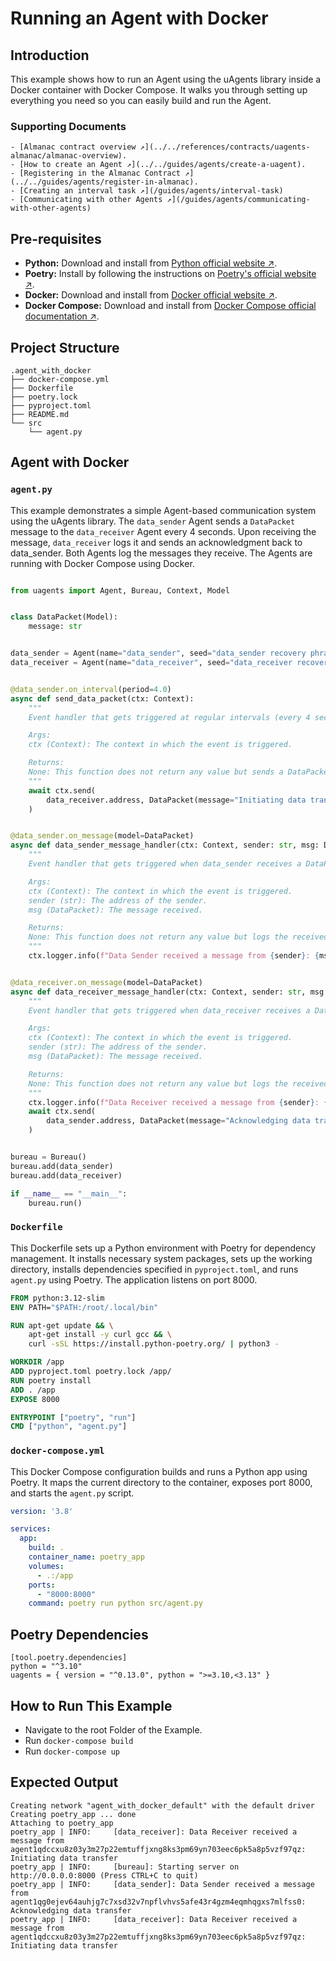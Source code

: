 
# Running an Agent with Docker

## Introduction


This example shows how to run an Agent using the uAgents library inside a Docker container with Docker Compose. It walks you through setting up everything you need so you can easily build and run the Agent.


### Supporting Documents
   
    - [Almanac contract overview ↗️](../../references/contracts/uagents-almanac/almanac-overview).
    - [How to create an Agent ↗️](../../guides/agents/create-a-uagent).
    - [Registering in the Almanac Contract ↗️](../../guides/agents/register-in-almanac).
    - [Creating an interval task ↗️](/guides/agents/interval-task)
    - [Communicating with other Agents ↗️](/guides/agents/communicating-with-other-agents)


## Pre-requisites

- **Python:** Download and install from [Python official website ↗️](https://www.python.org/downloads/).
- **Poetry:** Install by following the instructions on [Poetry's official website ↗️](https://python-poetry.org/docs/#installation).
- **Docker:** Download and install from [Docker official website ↗️](https://docs.docker.com/get-docker/).
- **Docker Compose:** Download and install from [Docker Compose official documentation ↗️](https://docs.docker.com/compose/).

## Project Structure

```
.agent_with_docker
├── docker-compose.yml
├── Dockerfile
├── poetry.lock
├── pyproject.toml
├── README.md
└── src
    └── agent.py
```

## Agent with Docker 

### `agent.py`

This example demonstrates a simple Agent-based communication system using the uAgents library. The `data_sender` Agent sends a `DataPacket` message to the `data_receiver` Agent every 4 seconds. Upon receiving the message, `data_receiver` logs it and sends an acknowledgment back to data_sender. Both Agents log the messages they receive. The Agents are running with Docker Compose using Docker.

<CodeGroup hasCopy isLocalHostedFile>

```py copy filename="local-agent.py"

from uagents import Agent, Bureau, Context, Model


class DataPacket(Model):
    message: str


data_sender = Agent(name="data_sender", seed="data_sender recovery phrase")
data_receiver = Agent(name="data_receiver", seed="data_receiver recovery phrase")


@data_sender.on_interval(period=4.0)
async def send_data_packet(ctx: Context):
    """
    Event handler that gets triggered at regular intervals (every 4 seconds).

    Args:
    ctx (Context): The context in which the event is triggered.

    Returns:
    None: This function does not return any value but sends a DataPacket message from data_sender to data_receiver at intervals of (every 4 seconds).
    """
    await ctx.send(
        data_receiver.address, DataPacket(message="Initiating data transfer")
    )


@data_sender.on_message(model=DataPacket)
async def data_sender_message_handler(ctx: Context, sender: str, msg: DataPacket):
    """
    Event handler that gets triggered when data_sender receives a DataPacket message.

    Args:
    ctx (Context): The context in which the event is triggered.
    sender (str): The address of the sender.
    msg (DataPacket): The message received.

    Returns:
    None: This function does not return any value but logs the received message.
    """
    ctx.logger.info(f"Data Sender received a message from {sender}: {msg.message}")


@data_receiver.on_message(model=DataPacket)
async def data_receiver_message_handler(ctx: Context, sender: str, msg: DataPacket):
    """
    Event handler that gets triggered when data_receiver receives a DataPacket message.

    Args:
    ctx (Context): The context in which the event is triggered.
    sender (str): The address of the sender.
    msg (DataPacket): The message received.

    Returns:
    None: This function does not return any value but logs the received message and sends an acknowledgment back to data_sender.
    """
    ctx.logger.info(f"Data Receiver received a message from {sender}: {msg.message}")
    await ctx.send(
        data_sender.address, DataPacket(message="Acknowledging data transfer")
    )


bureau = Bureau()
bureau.add(data_sender)
bureau.add(data_receiver)

if __name__ == "__main__":
    bureau.run()
```
</CodeGroup>

### `Dockerfile`

This Dockerfile sets up a Python environment with Poetry for dependency management. It installs necessary system packages, sets up the working directory, installs dependencies specified in `pyproject.toml`, and runs `agent.py` using Poetry. The application listens on port 8000.

```Dockerfile copy filename="Dockerfile"
FROM python:3.12-slim
ENV PATH="$PATH:/root/.local/bin"

RUN apt-get update && \
    apt-get install -y curl gcc && \
    curl -sSL https://install.python-poetry.org/ | python3 -

WORKDIR /app
ADD pyproject.toml poetry.lock /app/
RUN poetry install
ADD . /app
EXPOSE 8000

ENTRYPOINT ["poetry", "run"]
CMD ["python", "agent.py"]
```

### `docker-compose.yml`
This Docker Compose configuration builds and runs a Python app using Poetry. It maps the current directory to the container, exposes port 8000, and starts the `agent.py` script.

```yml copy filename="docker-compose.yml"
version: '3.8'

services:
  app:
    build: .
    container_name: poetry_app
    volumes:
      - .:/app
    ports:
      - "8000:8000"
    command: poetry run python src/agent.py
```

## Poetry Dependencies

```
[tool.poetry.dependencies]
python = "^3.10"
uagents = { version = "^0.13.0", python = ">=3.10,<3.13" }
```

## How to Run This Example

- Navigate to the root Folder of the Example.
- Run `docker-compose build`
- Run `docker-compose up`

## Expected Output

```
Creating network "agent_with_docker_default" with the default driver
Creating poetry_app ... done
Attaching to poetry_app
poetry_app | INFO:     [data_receiver]: Data Receiver received a message from agent1qdccxu8z03y3m27p22emtuffjxng8ks3pm69yn703eec6pk5a8p5vzf97qz: Initiating data transfer
poetry_app | INFO:     [bureau]: Starting server on http://0.0.0.0:8000 (Press CTRL+C to quit)
poetry_app | INFO:     [data_sender]: Data Sender received a message from agent1qg0ejev64auhjg7c7xsd32v7npflvhvs5afe43r4gzm4eqmhqgxs7mlfss0: Acknowledging data transfer
poetry_app | INFO:     [data_receiver]: Data Receiver received a message from agent1qdccxu8z03y3m27p22emtuffjxng8ks3pm69yn703eec6pk5a8p5vzf97qz: Initiating data transfer
```
